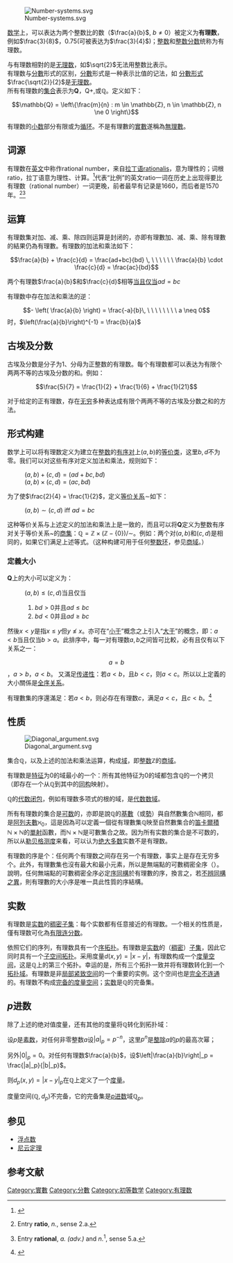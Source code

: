 {{Numbers}}
[[File:Number-systems.svg|thumb]]

[[数学|数学]]上，可以表达为两个整数比的数（<math>\frac{a}{b}</math>, <math>b\neq 0</math>）被定义为'''有理数'''，例如<math>\frac{3}{8}</math>，0.75(可被表达为<math>\frac{3}{4}</math>)；[[整数|整数]]和[[整数分数|整数分数]]统称为有理数。

与有理数相對的是[[无理数|无理数]]，如<math>\sqrt{2}</math>无法用整数比表示。<br />

有理数与[[分數|分數]]形式的区别，[[分數|分數]]形式是一种表示比值的记法，如 [[分數|分數形式]]<math>\frac{\sqrt{2}}{2}</math>是[[无理数|无理数]]。<br />
所有有理数的[[集合_(数学)|集合]]表示为'''Q'''，Q+,或<math>\mathbb{Q}</math>。定义如下：

:<math>\mathbb{Q} = \left\{\frac{m}{n} : m \in \mathbb{Z}, n \in \mathbb{Z}, n \ne 0 \right\}</math>

有理数的[[小数|小数]]部分有限或为[[循环小數|循环]]。不是有理數的[[實數|實數]]遂稱為[[無理數|無理數]]。

== 词源 ==
有理数在[[英文|英文]]中称作rational number，来自[[拉丁语|拉丁语]]rationalis，意为理性的；词根ratio，拉丁语意为理性、计算。<ref>{{cite web |title=三平方の定理 (ピタゴラスの定理) の歴史 - 何ゆえ有理数と呼ぶか ? - 名前の由来 - |url=http://asait.world.coocan.jp/pythagorean/section7/pyta_section7.htm |website=asait.world.coocan.jp |access-date=2020-10-09 |archive-date=2016-01-12 |archive-url=https://web.archive.org/web/20160112012315/http://asait.world.coocan.jp/pythagorean/section7/pyta_section7.htm |dead-url=no }}</ref>代表“比例”的英文ratio一词在历史上出现得要比有理数（rational number）一词更晚，前者最早有记录是1660，而后者是1570年。<ref>{{cite book|title=Oxford English Dictionary|edition=2nd|date=1989|publisher=Oxford University Press}} Entry '''ratio''', ''n.'', sense 2.a.</ref><ref>{{cite book|title=Oxford English Dictionary|edition=2nd|date=1989|publisher=Oxford University Press}} Entry '''rational''', ''a. (adv.)'' and ''n.''<sup>1</sup>, sense 5.a.</ref>

== 运算 ==

有理数集对加、减、乘、除四则运算是封闭的，亦即有理數加、减、乘、除有理數的結果仍為有理數。有理数的加法和乘法如下：

:<math>\frac{a}{b} + \frac{c}{d} = \frac{ad+bc}{bd} \, \ \ \ \ \ \ \frac{a}{b} \cdot \frac{c}{d} = \frac{ac}{bd}</math>

两个有理数<math>\frac{a}{b}</math>和<math>\frac{c}{d}</math>相等[[当且仅当|当且仅当]]<math>ad =  bc</math>

有理数中存在加法和乘法的逆：

:<math>- \left( \frac{a}{b} \right) = \frac{-a}{b}\, \ \ \ \ \ \ \ \ a \neq 0</math>时，<math>\left(\frac{a}{b}\right)^{-1} = \frac{b}{a} </math>

== 古埃及分数 ==
{{main|古埃及分数}}

古埃及分数是分子为1、分母为正整数的有理数。每个有理数都可以表达为有限个两两不等的古埃及分数的和。例如：
:<math>\frac{5}{7} = \frac{1}{2} + \frac{1}{6} + \frac{1}{21}</math>

对于给定的正有理数，存在[[无穷|无穷]]多种表达成有限个两两不等的古埃及分数之和的方法。

== 形式构建 ==

数学上可以将有理数定义为建立在[[整数|整数]]的[[有序对|有序对]]上<math>\left(a, b\right)</math>的[[等价类|等价类]]，这里<math>b, d</math>不为零。我们可以对这些有序对定义加法和乘法，规则如下：

: <math>\left(a, b\right) + \left(c, d\right) = \left(ad + bc, bd\right)</math>
: <math>\left(a, b\right) \times \left(c, d\right) = \left(ac, bd\right)</math>

为了使<math>\frac{2}{4} = \frac{1}{2}</math>，定义[[等价关系|等价关系]]<math>\sim</math>如下：

: <math>\left(a, b\right) \sim \left(c, d\right) \mbox{ iff } ad = bc</math>

这种等价关系与上述定义的加法和乘法上是一致的，而且可以将'''Q'''定义为整数有序对关于等价关系~的[[商集|商集]]：<math>\mathbb{Q} = \mathbb{Z} \times (\mathbb{Z} - \{0\}) / \sim </math>。例如：两个对<math>(a,b)</math>和<math>(c,d)</math>是相同的，如果它们满足上述等式。（这种构建可用于任何[[整数环|整数环]]，参见[[商域|商域]]。）

=== 定義大小 ===
'''Q'''上的大小可以定义为：

: <math>\left(a, b\right) \le \left(c, d\right)</math>当且仅当
:# <math>bd > 0 </math>并且<math>ad \le bc</math>
:# <math>bd < 0 </math>并且<math>ad \ge bc</math>

然後<math>x < y </math>是指<math>x \le y</math>但<math>y \nleq x</math>。亦可在“[[小于|小于]]”概念之上引入“[[大于|大于]]”的概念，即：<math>a<b</math>当且仅当<math>b>a</math>。此排序中，每一对有理数<math>a,b</math>之间皆可比較，必有且仅有以下关系之一：
:<math>a=b</math>，<math>a>b</math>，<math>a<b</math>。
又滿足[[传递性|传递性]]：若<math>a<b</math>，且<math>b<c</math>，则<math>a<c</math>。所以以上定義的大小關係是[[全序关系|全序关系]]。

有理數集的序還滿足{{le|稠密序|dense order|稠密性}}：若<math>a<b</math>，则必存在有理数<math>c</math>，满足<math>a<c</math>，且<math>c<b</math>。<ref>{{cite book |title = [[微积分学教程|微积分学教程]]（第一卷）|edition = 第8版 |page = 2 |ISBN = 5-9221-0436-5|author1 = [[菲赫金哥尔茨|菲赫金哥尔茨]]|author2 = [[杨弢亮|杨弢亮]] 译|author3 = [[叶彦谦|叶彦谦]] 译|author4 = [[郭思旭|郭思旭]] 校|publisher = [[高等教育出版社|高等教育出版社]]}}</ref>

== 性质 ==

[[File:Diagonal_argument.svg|thumb]]

集合<math>\mathbb{Q}</math>，以及上述的加法和乘法运算，构成[[域_(數學)|域]]，即[[整数|整数]]<math>\mathbb{Z}</math>的[[商域|商域]]。

有理数是[[特征_(代数)|特征]]为0的域最小的一个：所有其他特征为0的域都包含<math>\mathbb{Q}</math>的一个拷贝（即存在一个从<math>\mathbb{Q}</math>到其中的[[同构|同构]]映射）。

<math>\mathbb{Q}</math>的[[代数闭包|代数闭包]]，例如有理数多项式的根的域，是[[代数数|代数数域]]。

所有有理数的集合是[[可数|可数]]的，亦即是說<math>\mathbb{Q}</math>的[[基数_(数学)|基數]]（或[[勢|勢]]）與自然數集合<math>\mathbb{N}</math>相同，都是[[阿列夫數|阿列夫數]]<math>\aleph_0</math>，這是因為可以定義一個從有理數集<math>\mathbb{Q}</math>映至自然數集合的[[笛卡爾積|笛卡爾積]] <math>\mathbb{N} \times \mathbb{N}</math>的[[單射|單射]]函數，而<math>\mathbb{N} \times \mathbb{N}</math>是可數集合之故。因为所有实数的集合是不可数的，所以从[[勒贝格测度|勒贝格测度]]来看，可以认为[[几乎所有|绝大多数]]实数不是有理数。

有理数的序是个{{le|稠密序|dense order}}：任何两个有理数之间存在另一个有理数，事实上是存在无穷多个。此外，有理數集也沒有最大和最小元素，所以是無端點的可數稠密全序（{{lang|en|dense linear order without endpoints}}）。{{le|康托爾同構定理|Cantor's isomorphism theorem}}說明，任何無端點的可數稠密全序必定[[序同構|序同構]]於有理數的序，換言之，若[[Up_to|不辨同構之異]]，則有理數的大小序是唯一具此性質的序結構。

== 实数 ==

有理数是[[实数|实数]]的[[稠密子集|稠密子集]]：每个实数都有任意接近的有理数。一个相关的性质是，僅有理数可化為[[连分数#有限连分数|有限连分数]]。

依照它们的序列，有理数具有一个[[序拓扑|序拓扑]]。有理数是[[实数|实数]]的（[[稠密|稠密]]）[[子集|子集]]，因此它同时具有一个[[子空间拓扑|子空间拓扑]]。采用度量<math>d\left(x, y\right) = |x - y|</math>，有理数构成一个[[度量空间|度量空间]]，这是<math>\mathbb{Q}</math>上的第三个拓扑。幸运的是，所有三个拓扑一致并将有理数转化到一个[[拓扑域|拓扑域]]。有理数是非[[局部紧致空间|局部紧致空间]]的一个重要的实例。这个空间也是[[完全不连通空间|完全不连通]]的。有理数不构成[[完备的度量空间|完备的度量空间]]；[[实数|实数]]是<math>\mathbb{Q}</math>的完备集。

== ''p''进数 ==

除了上述的绝对值度量，还有其他的度量将<math>\mathbb{Q}</math>转化到拓扑域：

设<math>p</math>是[[素数|素数]]，对任何非零整数<math>a</math>设<math>|a|_p = p^{-n}</math>，这里<math>p^{n}</math>是[[整除|整除]]<math>a</math>的<math>p</math>的最高次幂；

另外<math>|0|_p = 0</math>。对任何有理数<math>\frac{a}{b}</math>，设<math>\left|\frac{a}{b}\right|_p = \frac{|a|_p}{|b|_p}</math>。

则<math>d_p\left(x, y\right) = |x - y|_p</math>在<math>\mathbb{Q}</math>上定义了一个[[度量|度量]]。

度量空间<math>\left(\mathbb{Q}, d_p\right)</math>不完备，它的完备集是[[p进数|''p''进数]]域<math>\mathbb{Q}_p</math>。

== 参见 ==
* [[浮点数|浮点数]]
* [[尼云定理|尼云定理]]

==参考文献==
{{reflist}}
{{數的系統}}
[[Category:實數|Category:實數]]
[[Category:分數|Category:分數]]
[[Category:初等数学|Category:初等数学]]
[[Category:有理数|Category:有理数]]